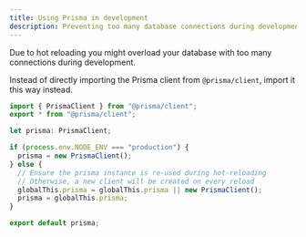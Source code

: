 ```yaml
---
title: Using Prisma in development
description: Preventing too many database connections during development
---
```


Due to hot reloading you might overload your database with too many connections during development.

Instead of directly importing the Prisma client from `@prisma/client`, import it this way instead.

```typescript
import { PrismaClient } from "@prisma/client";
export * from "@prisma/client";

let prisma: PrismaClient;

if (process.env.NODE_ENV === "production") {
  prisma = new PrismaClient();
} else {
  // Ensure the prisma instance is re-used during hot-reloading
  // Otherwise, a new client will be created on every reload
  globalThis.prisma = globalThis.prisma || new PrismaClient();
  prisma = globalThis.prisma;
}

export default prisma;
```
